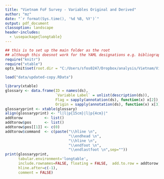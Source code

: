 ```yaml
---
title: "Vietnam FoF Survey - Variables Original and Derived"
author: "mz"
date: "`r format(Sys.time(), '%d %B, %Y')`"
output: pdf_document
classoption: landscape
header-includes:
  - \usepackage{longtable}
---
```

```r
## this is to set up the main folder as the root
## although this doesnot work for the YAML designations e.g. bibliography, css files etc..:(
require("knitr")
require("xtable")
opts_knit$set(root.dir = "C:/Users/sfos0247/Dropbox/analysis/Vietnam/VietnamSurvey")
```

```r
load("data/updated-copy.RData")
```

<!-- Just list of original variables in dataset. -->
  
```r

library(xtable)
glossary <- data.frame(ID = names(ds), 
                       `Variable Label` = unlist(description(ds)),
                       Flag = sapply(annotation(ds), function(x) x[2]),
                       Origin = sapply(annotation(ds), function(x) x[3]))
glossaryprint <- xtable(glossary)
align(glossaryprint) <- "l|l|p{15cm}|l|p{4cm}|"
addtorow          <- list()
addtorow$pos      <- list()
addtorow$pos[[1]] <- c(0)
addtorow$command  <- c(paste("\\hline \n",
                             "\\endhead \n",
                             "\\hline \n",
                             "\\endfoot \n",
                             "\\endlastfoot \n",sep=""))
print(glossaryprint,  
      tabular.environment='longtable', 
      include.rownames=FALSE, floating = FALSE,  add.to.row = addtorow,
      hline.after=c(-1),
      comment = FALSE)
```


<!--
rmarkdown::render("scripts/r00-survey-variable-list.Rmd", output_format = "pdf_document", output_dir = "reports")
-->